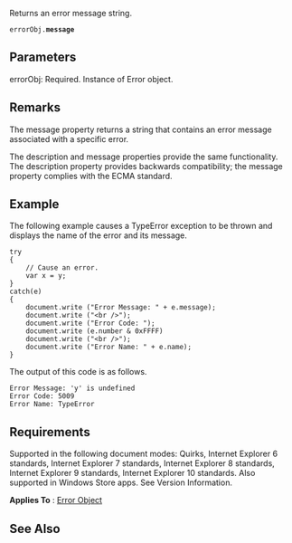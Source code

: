 Returns an error message string.

 errorObj.'''message'''

==Parameters==
; errorObj: Required. Instance of Error object.

==Remarks==
The message property returns a string that contains an error message associated with a specific error.

The description and message properties provide the same functionality. The description property provides backwards compatibility; the message property complies with the ECMA standard.


==Example==
The following example causes a TypeError exception to be thrown and displays the name of the error and its message.

 try
 {
     // Cause an error.
     var x = y;
 }
 catch(e)
 {
     document.write ("Error Message: " + e.message);
     document.write ("&lt;br /&gt;");
     document.write ("Error Code: ");
     document.write (e.number &amp; 0xFFFF)
     document.write ("&lt;br /&gt;");
     document.write ("Error Name: " + e.name);
 }
The output of this code is as follows.

 Error Message: 'y' is undefined
 Error Code: 5009
 Error Name: TypeError

==Requirements==
Supported in the following document modes: Quirks, Internet Explorer 6 standards, Internet Explorer 7 standards, Internet Explorer 8 standards, Internet Explorer 9 standards, Internet Explorer 10 standards. Also supported in Windows Store apps. See Version Information.

'''Applies To''' : [[Error|Error Object]]


==See Also==

              

              
